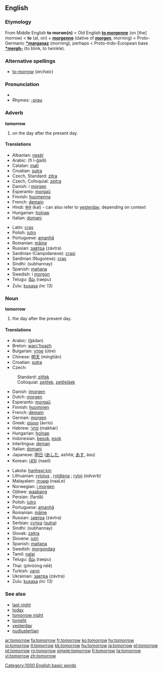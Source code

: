 ==English==
===Etymology===
From Middle English '''to morwe(n)''' < Old English '''[[to morgenne]]''' (on [the] morrow) < '''to''' (at, on) + '''[[morgenne]]''' (dative of '''[[morgen]]''', morning) < Proto-Germanic '''[[*marganaz]]''' (morning), perhaps < Proto-Indo-European base '''[[*mergh-]]''' (to blink, to twinkle).

===Alternative spellings===
*[[to-morrow]] (''archaic'')

===Pronunciation===
*{{audio|en-us-tomorrow.ogg|Audio (US)}}
*Rhymes: [[Rhymes:English:-ɒrəʊ|-ɒrəʊ]]

===Adverb===
'''tomorrow'''

#on the day after the present day.

====Translations====
{{top}}
*Albanian: [[nesër]]
*Arabic: {{ARchar|[[في الغد]]}} (fi l-ğádi)
*Catalan: [[mati]]
*Croatian: [[sutra]]
*Czech, Standard: [[zítra]]
*Czech, Colloquial: [[zejtra]]
*Danish: i [[morgen]]
*Esperanto: [[morgaŭ]]
*Finnish: [[huomenna]]
*French: [[demain]]
*Hindi: [[कल]] (kal) - can also refer to [[yesterday]], depending on context
*Hungarian: [[holnap]]
*Italian: [[domani]]
{{mid}}
*Latin: [[cras]]
*Polish: [[jutro]]
*Portuguese: [[amanhã]]
*Romanian: [[mâine]]
*Russian: [[завтра]] (závtra)
*Sardinian (Campidanese): [[crasi]]
*Sardinian (Nugorese): [[cras]]
*Sindhi: {{SDchar|[[سُڀاڻي]]}} (subhannay) {{f}}
*Spanish: [[mañana]]
*Swedish: i [[morgon]]
*Telugu: [[రేపు]] (raepu)
*Zulu: [[kusasa]] ''(nc 13)''
{{bottom}}

===Noun===
'''tomorrow'''

#the day after the present day.

====Translations====
{{top}}
*Arabic: {{ARchar|[[غدا|غَدًا]]}} (ğádan)
*Breton: [[warc'hoazh]]
*Bulgarian: [[утре]] (útre)
*Chinese: [[明天]] (míngtiān)
*Croatian: [[sutra]]
*Czech:
:Standard: [[zítřek]] {{m}}
:Colloquial: [[zejtřek]], [[zejtřejšek]] {{m}}
*Danish: [[imorgen]]
*Dutch: [[morgen]] {{m}}
*Esperanto: [[morgaŭ]]
*Finnish: [[huominen]]
*French: [[demain]] {{m}}
*German: [[morgen]]
*Greek: [[αύριο]] (ávrio)
*Hebrew: [[מחר]] (makhár)
*Hungarian: [[holnap]]
*Indonesian: [[besok]], [[esok]]
*Interlingua: [[deman]]
*Italian: [[domani]]
*Japanese: [[明日]] ([[あした]], ashitá; [[あす]], ásu)
*Korean: [[내일]] (naeil)
{{mid}}
*Lakota: [[hanhepi kin]]
*Lithuanian: [[rytojus]] {{m}}, [[rytdiena]] {{f}}; [[rytoj]] ''(adverb)''
*Malayalam: [[നാളെ]] (naaLe)
*Norwegian: [[i morgen]]
*Ojibwe: [[waabang]]
*Persian: {{FAchar|[[فردا]]}} (fardâ)
*Polish: [[jutro]] {{n}}
*Portuguese: [[amanhã]] {{m}}
*Romanian: [[mâine]] {{n}}
*Russian: [[завтра]] (závtra)
*Serbian: [[сутра]] ([[sutra#Serbian|sutra]])
*Sindhi: {{SDchar|[[سُڀاڻي]]}} (subhannay) {{f}}
*Slovak: [[zajtra]]
*Slovene: [[jutri]]
*Spanish: [[mañana]] {{f}}
*Swedish: [[morgondag]]
*Tamil: [[nalai]]
*Telugu: [[రేపు]] (raepu)
*Thai: {{THchar|[[พรุ่งนี้]]}} (phròòng nēē)
*Turkish: [[yarın]]
*Ukrainian: [[завтра]] (závtra)
*Zulu: [[kusasa]] ''(nc 13)''
{{bottom}}

===See also===
*[[last night]]
*[[today]]
*[[tomorrow night]]
*[[tonight]]
*[[yesterday]]
*[[nudiustertian]]

[[Category:1000 English basic words]]

[[ar:tomorrow]]
[[fa:tomorrow]]
[[fr:tomorrow]]
[[ko:tomorrow]]
[[hy:tomorrow]]
[[io:tomorrow]]
[[it:tomorrow]]
[[kk:tomorrow]]
[[hu:tomorrow]]
[[ja:tomorrow]]
[[pl:tomorrow]]
[[pt:tomorrow]]
[[ro:tomorrow]]
[[simple:tomorrow]]
[[fi:tomorrow]]
[[ta:tomorrow]]
[[vi:tomorrow]]
[[zh:tomorrow]]